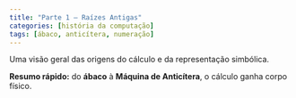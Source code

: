 ```yaml
---
title: "Parte 1 — Raízes Antigas"
categories: [história da computação]
tags: [ábaco, anticítera, numeração]
---
```


Uma visão geral das origens do cálculo e da representação simbólica.

:::{.callout-important}
**Resumo rápido:** do **ábaco** à **Máquina de Anticítera**, o cálculo ganha corpo físico.
:::

